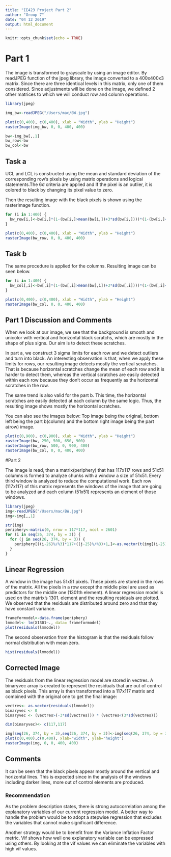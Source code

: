 ```yaml
---
title: "IE423 Project Part 2"
author: "Group 7"
date: "04 12 2019"
output: html_document
---
```


```r
knitr::opts_chunk$set(echo = TRUE)
```


# Part 1
The image is transformed to grayscale by using an image editor. By readJPEG function of the jpeg library, the image converted to a 400x400x3 matrix. Since there are three identical levels in this matrix, only one of them considered. Since adjustments will be done on the image, we defined 2 other matrices to which we will conduct row and column operations.

```r
library(jpeg)

img_bw<-readJPEG("/Users/mac/BW.jpg")

plot(c(0,400), c(0,400), xlab = "Width", ylab = "Height")
rasterImage(img_bw, 0, 0, 400, 400)

bw<-img_bw[,,1]
bw_row<-bw
bw_col<-bw

```



## Task a

UCL and LCL is constructed using the mean and standard deviation of the corresponding row's pixels by using matrix operations and logical statements.The 6σ criteria are applied and  If the pixel is an outlier, it is colored to black by changing its pixel value to zero. 

Then the resulting image with the black pixels is shown using the rasterImage function.

```r

for (i in 1:400) {
  bw_row[i,]<-bw[i,]*(1-(bw[i,]>mean(bw[i,])+3*sd(bw[i,])))*(1-(bw[i,]<mean(bw[i,])-3*sd(bw[i,])))
}

plot(c(0,400), c(0,400), xlab = "Width", ylab = "Height")
rasterImage(bw_row, 0, 0, 400, 400)

```

## Task b
The same procedure is applied for the columns. Resulting image can be seen below.


```r
for (i in 1:400) {
  bw_col[,i]<-bw[,i]*(1-(bw[,i]>mean(bw[,i])+3*sd(bw[,i])))*(1-(bw[,i]<mean(bw[,i])-3*sd(bw[,i])))
}

plot(c(0,400), c(0,400), xlab = "Width", ylab = "Height")
rasterImage(bw_col, 0, 0, 400, 400)
```


## Part 1 Discussion and Comments

When we look at our image, we see that the background is smooth and unicolor with vertical and horizontal black scratchs, which are mostly in the shape of plus signs. Our aim is to detect these scratches.

In part a, we construct 3 sigma limits for each row and we detect outliers and turn into black. An interesting observation is that, when we apply these limits for rows, our resulting image detects mostly the vertical scratches. That is because horizontal scratches change the mean of each row and it is harder to detect them, whereas the vertical scratches are easily detected within each row because they don't occur as frequently as the horizontal scratches in the row.

The same trend is also valid for the part b. This time, the horizontal scratches are easily detected at each column by the same logic. Thus, the resulting image shows mostly the horizontal scratches.

You can also see the images below:
Top image being the original, bottom left being the part b(column) and the bottom right image being the part a(row) image.


```r
plot(c(0,900), c(0,900), xlab = "Width", ylab = "Height")
rasterImage(bw, 250, 500, 650, 900)
rasterImage(bw_row, 500, 0, 900, 400)
rasterImage(bw_col, 0, 0, 400, 400)
```


#Part 2

The image is read, then a matrix(periphery) that has 117x117 rows and 51x51 columns is formed to analyze chunks with a window a size of 51x51. Every third window is analyzed to reduce the computational work. Each row (117x117) of this matrix represents the windows of the image that are going to be analyzed and each column (51x51) represents an element of those windows. 

```r
library(jpeg)
img<-readJPEG("/Users/mac/BW.jpg")
img<-img[,,1]

str(img)
periphery<-matrix(0, nrow = 117*117, ncol = 2601)
for (i in seq(26, 374, by = 3)) {
  for (j in seq(26, 374, by = 3)) {
    periphery[((i-26)%/%3)*117+((j-25)%/%3)+1,]<-as.vector(t(img[(i-25):(i+25),(j-25):(j+25) ]))
  }
}

```

## Linear Regression

A window in the image has 51x51 pixels. These pixels are stored in the rows of the matrix. All the pixels in a row except the middle pixel are used as predictors for the middle one (1301th element). A linear regression model is used on the matrix's 1301. element and the resulting residuals are plotted. We observed that the residuals are distributed around zero and that they have constant variance.


```r

frameformodel<-data.frame(periphery)
lmmodel<- lm(X1301~., data= frameformodel)
plot(residuals(lmmodel))

```

The second observation from the histogram is that the residuals follow normal distribution with mean zero.

```r
hist(residuals(lmmodel))
```


## Corrected Image

The residuals from the linear regression model are stored in vectres. A binaryvec array is created to represent the residuals that are out of control as black pixels. This array is then transformed into a 117x117 matrix and combined with the original one to get the final image:

```r

vectres<- as.vector(residuals(lmmodel))
binaryvec <- 0
binaryvec <- (vectres>(-3*sd(vectres))) * (vectres<(3*sd(vectres))) 

dim(binaryvec)<- c(117,117)

img[seq(26, 374, by = 3),seq(26, 374, by = 3)]<-img[seq(26, 374, by = 3),seq(26, 374, by = 3)]*binaryvec
plot(c(0,400),c(0,400), xlab="width", ylab="height")
rasterImage(img, 0, 0, 400, 400)

```


## Comments

It can be seen that the black pixels appear mostly around the vertical and horizontal lines. This is expected since in the analysis of the windows including darker lines, more out of control elements are produced.

### Recommendation

As the problem description states, there is strong autocorrelation among the explanatory variables of our current regression model. A better way to handle the problem would be to adopt a stepwise regression that excludes the variables that cannot make significant difference.

Another strategy would be to benefit from the Variance Inflation Factor metric. Vif shows how well one explanatory variable can be expressed using others. By looking at the vif values we can eliminate the variables with high vif values.

